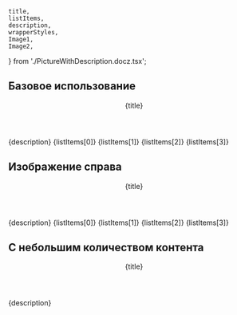     title,
    listItems,
    description,
    wrapperStyles,
    Image1,
    Image2,
} from './PictureWithDescription.docz.tsx';

## Базовое использование

<Playground style={wrapperStyles}>
    <PictureWithDescription pictureUrl={Image1}>
        <Header as='h3' margin>{title}</Header>
        <Paragraph>{description}</Paragraph>
        <List>
            <ListItem>{listItems[0]}</ListItem>
            <ListItem>{listItems[1]}</ListItem>
            <ListItem>{listItems[2]}</ListItem>
            <ListItem>{listItems[3]}</ListItem>
        </List>
    </PictureWithDescription>
</Playground>

## Изображение справа

<Playground style={wrapperStyles}>
    <PictureWithDescription pictureUrl={Image1} pictureAlign='right'>
        <Header as='h3' margin>{title}</Header>
        <Paragraph>{description}</Paragraph>
        <List>
            <ListItem>{listItems[0]}</ListItem>
            <ListItem>{listItems[1]}</ListItem>
            <ListItem>{listItems[2]}</ListItem>
            <ListItem>{listItems[3]}</ListItem>
        </List>
    </PictureWithDescription>
</Playground>

## С небольшим количеством контента

<Playground style={wrapperStyles}>
    <PictureWithDescription pictureUrl={Image2}>
        <Header as='h3' margin>{title}</Header>
        <Paragraph>{description}</Paragraph>
    </PictureWithDescription>
</Playground>
